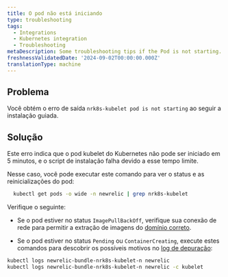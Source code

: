 ```yaml
---
title: O pod não está iniciando
type: troubleshooting
tags:
  - Integrations
  - Kubernetes integration
  - Troubleshooting
metaDescription: Some troubleshooting tips if the Pod is not starting.
freshnessValidatedDate: '2024-09-02T00:00:00.000Z'
translationType: machine
---
```


## Problema

Você obtém o erro de saída `nrk8s-kubelet pod is not starting` ao seguir a instalação guiada.

## Solução

Este erro indica que o pod kubelet do Kubernetes não pode ser iniciado em 5 minutos, e o script de instalação falha devido a esse tempo limite.

Nesse caso, você pode executar este comando para ver o status e as reinicializações do pod:

```bash
  kubectl get pods -o wide -n newrelic | grep nrk8s-kubelet
```

Verifique o seguinte:

* Se o pod estiver no status `ImagePullBackOff`, verifique sua conexão de rede para permitir a extração de imagens do [domínio correto](/docs/new-relic-solutions/get-started/networks).

* Se o pod estiver no status `Pending` ou `ContainerCreating`, execute estes comandos para descobrir os possíveis motivos no [log de depuração](/docs/kubernetes-pixie/kubernetes-integration/advanced-configuration/get-logs-version/#verbose-logging):

```bash
kubectl logs newrelic-bundle-nrk8s-kubelet-n newrelic
kubectl logs newrelic-bundle-nrk8s-kubelet-n newrelic -c kubelet
```